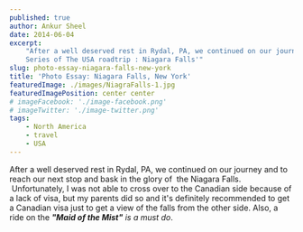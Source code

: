 ```yaml
---
published: true
author: Ankur Sheel
date: 2014-06-04
excerpt:
    "After a well deserved rest in Rydal, PA, we continued on our journey and to reach our next stop.Next on the Photo
    Series of The USA roadtrip : Niagara Falls'"
slug: photo-essay-niagara-falls-new-york
title: 'Photo Essay: Niagara Falls, New York'
featuredImage: ./images/NiagraFalls-1.jpg
featuredImagePosition: center center
# imageFacebook: './image-facebook.png'
# imageTwitter: './image-twitter.png'
tags:
    - North America
    - travel
    - USA
---
```


After a well deserved rest in Rydal, PA, we continued on our journey and to reach our next stop and bask in the glory
of  the Niagara Falls.  Unfortunately, I was not able to cross over to the Canadian side because of a lack of visa, but
my parents did so and it's definitely recommended to get a Canadian visa just to get a view of the falls from the other
side. Also, a ride on the _**"Maid of the Mist"** is a must do_.

<ImageGallery relativeDirectory={props.path} />
